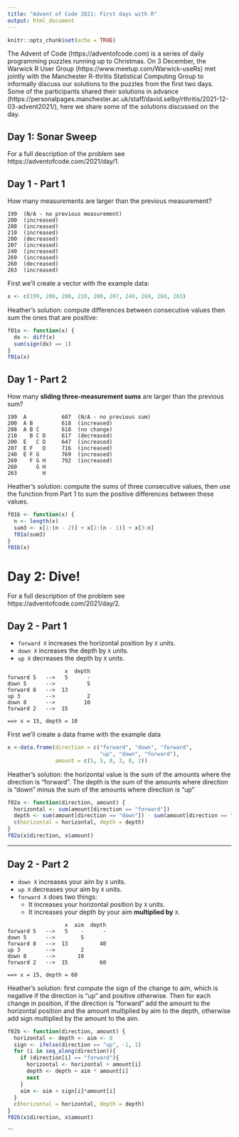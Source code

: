 ```yaml
---
title: "Advent of Code 2021: First days with R"
output: html_document
---
```


```r
knitr::opts_chunk$set(echo = TRUE)
```

The Advent of Code (https://adventofcode.com) is a series of daily programming puzzles running up to Christmas. On 3 December, the Warwick R User Group (https://www.meetup.com/Warwick-useRs) met jointly with the Manchester R-thritis Statistical Computing Group to informally discuss our solutions to the puzzles from the first two days. Some of the participants shared their solutions in advance (https://personalpages.manchester.ac.uk/staff/david.selby/rthritis/2021-12-03-advent2021/), here we share some of the solutions discussed on the day.

## Day 1: Sonar Sweep

For a full description of the problem see https://adventofcode.com/2021/day/1.

## Day 1 - Part 1

How many measurements are larger than the previous measurement?

```
199  (N/A - no previous measurement)
200  (increased)
208  (increased)
210  (increased)
200  (decreased)
207  (increased)
240  (increased)
269  (increased)
260  (decreased)
263  (increased)
```

First we'll create a vector with the example data:

```r
x <- c(199, 200, 208, 210, 200, 207, 240, 269, 260, 263)
```

Heather's solution: compute differences between consecutive values then sum the ones that are positive:

```r
f01a <- function(x) {
  dx <- diff(x)
  sum(sign(dx) == 1)
}
f01a(x)
```

## Day 1 - Part 2

How many **sliding three-measurement sums** are larger than the previous sum?

```
199  A           607  (N/A - no previous sum)
200  A B         618  (increased)
208  A B C       618  (no change)
210    B C D     617  (decreased)
200  E   C D     647  (increased)
207  E F   D     716  (increased)
240  E F G       769  (increased)
269    F G H     792  (increased)
260      G H
263        H
```

Heather's solution: compute the sums of three consecutive values, then use the function from Part 1 to sum the positive differences between these values.

```r
f01b <- function(x) {
  n <- length(x)
  sum3 <- x[1:(n - 2)] + x[2:(n - 1)] + x[3:n]
  f01a(sum3)
}
f01b(x)
```

# Day 2: Dive!

For a full description of the problem see https://adventofcode.com/2021/day/2.

## Day 2 - Part 1

- `forward X` increases the horizontal position by `X` units.
- `down X` increases the depth by `X` units.
- `up X` decreases the depth by `X` units.

```
                  x  depth
forward 5   -->   5      -
down 5      -->          5
forward 8   -->  13
up 3        -->          2
down 8      -->         10
forward 2   -->  15

==> x = 15, depth = 10
```

First we'll create a data frame with the example data

```r
x <-data.frame(direction = c("forward", "down", "forward",
                             "up", "down", "forward"),
               amount = c(5, 5, 8, 3, 8, 2))
```

Heather's solution: the horizontal value is the sum of the amounts where the direction is "forward". The depth is the sum of the amounts where direction is "down" minus the sum of the amounts where direction is "up"

```r
f02a <- function(direction, amount) {
  horizontal <- sum(amount[direction == "forward"])
  depth <- sum(amount[direction == "down"]) - sum(amount[direction == "up"])
  c(horizontal = horizontal, depth = depth)
}
f02a(x$direction, x$amount)
```

---

## Day 2 - Part 2

- `down X` increases your aim by `X` units.
- `up X` decreases your aim by `X` units.
- `forward X` does two things:
    - It increases your horizontal position by `X` units.
    - It increases your depth by your aim **multiplied by** `X`.
    
```
                  x  aim  depth
forward 5   -->   5    -      - 
down 5      -->        5      
forward 8   -->  13          40
up 3        -->        2
down 8      -->       10
forward 2   -->  15          60

==> x = 15, depth = 60
```

Heather's solution: first compute the sign of the change to aim, which is negative if the direction is "up" and positive otherwise. Then for each change in position, if the direction is "forward" add the amount to the horizontal position and the amount multiplied by aim to the depth, otherwise add sign multiplied by the amount to the aim.

```r
f02b <- function(direction, amount) {
  horizontal <- depth <- aim <- 0
  sign <- ifelse(direction == "up", -1, 1)
  for (i in seq_along(direction)){
    if (direction[i] == "forward"){
      horizontal <- horizontal + amount[i]
      depth <- depth + aim * amount[i]
      next
    }
    aim <- aim + sign[i]*amount[i]
  }
  c(horizontal = horizontal, depth = depth)
}
f02b(x$direction, x$amount)
```




```


